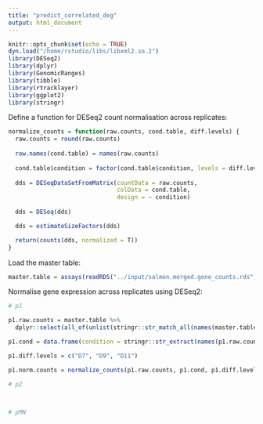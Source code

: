 ```yaml
---
title: "predict_correlated_deg"
output: html_document
---
```


```r
knitr::opts_chunk$set(echo = TRUE)
dyn.load("/home/rstudio/libs/libxml2.so.2")
library(DESeq2)
library(dplyr)
library(GenomicRanges)
library(tibble)
library(rtracklayer)
library(ggplot2)
library(stringr)
```

Define a function for DESeq2 count normalisation across replicates:

```r
normalize_counts = function(raw.counts, cond.table, diff.levels) {
  raw.counts = round(raw.counts)
  
  row.names(cond.table) = names(raw.counts)
  
  cond.table$condition = factor(cond.table$condition, levels = diff.levels)
  
  dds = DESeqDataSetFromMatrix(countData = raw.counts,
                               colData = cond.table,
                               design = ~ condition)
  
  dds = DESeq(dds)

  dds = estimateSizeFactors(dds)

  return(counts(dds, normalized = T))
}
```

Load the master table:

```r
master.table = assays(readRDS("../input/salmon.merged.gene_counts.rds"))$counts
```

Normalise gene expression across replicates using DESeq2:

```r
# p1

p1.raw.counts = master.table %>%
  dplyr::select(all_of(unlist(stringr::str_match_all(names(master.table), "WT_D[179]+_p1.*"))))

p1.cond = data.frame(condition = stringr::str_extract(names(p1.raw.counts), "D(7|9|11)"))

p1.diff.levels = c("D7", "D9", "D11")

p1.norm.counts = normalize_counts(p1.raw.counts, p1.cond, p1.diff.levels)

# p2



# pMN



```


